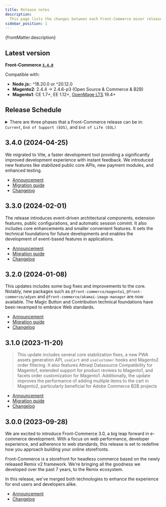 ```yaml
---
title: Release notes
description:
  This page lists the changes between each Front-Commerce minor release.
sidebar_position: 1
---
```


<p>{frontMatter.description}</p>

## Latest version

**Front-Commerce [`3.4.0`](#340-2024-04-25)**

Compatible with:

- **Node.js:**: ^18.20.0 or ^20.12.0
- **Magento2**: 2.4.4 -> 2.4.6-p3 (Open Source & Commerce & B2B)
- **Magento1**: CE 1.7+, EE 1.12+,
  [OpenMage LTS](https://www.openmage.org/supported-versions.html) 19.4+

## Release Schedule

<details>
<summary>There are three phases that a Front-Commerce release can be in: <code>Current</code>, <code>End of Support (EOS)</code>, and <code>End of Life (EOL)</code></summary>

- `Current` - Should incorporate most of the non-major (non-breaking) changes
  that land on Front-Commerce `main` branch.
- `End of Support` - While still in the `EOS` phase, the release will receive
  critical bug fixes and security updates. New features will not be added to
  `EOS` releases. The `EOS` phase will last for 1 year after the release date.
- `End of Life` - While still in the `EOL` phase, the release will receive
  critical security updates. No new features or bug fixes will be added to `EOL`
  releases. The `EOL` phase will last for 2 year after the release date.

</details>

<ReleaseSchedule version={3} />

## 3.4.0 (2024-04-25)

We migrated to Vite, a faster development tool providing a significantly
improved development experience with instant feedback. We introduced new
features like stabilized public core APIs, new payment modules, and enhanced
testing.

- [Announcement](/changelog/front-commerce-3.4/)
- [Migration guide](/docs/3.x/upgrade/migration-guides/3.3-3.4)
- [Changelog](https://gitlab.blackswift.cloud/front-commerce/front-commerce/-/releases/3.4.0)

## 3.3.0 (2024-02-01)

The release introduces event-driven architectural components, extension
features, public configurations, and automatic session commit. It also includes
core enhancements and smaller convenient features. It sets the technical
foundations for future developments and enables the development of event-based
features in applications.

- [Announcement](/changelog/front-commerce-3.3/)
- [Migration guide](/docs/3.x/upgrade/migration-guides/3.2-3.3)
- [Changelog](https://gitlab.blackswift.cloud/front-commerce/front-commerce/-/releases/3.3.0)

## 3.2.0 (2024-01-08)

This updates includes some bug fixes and improvements to the core. Notably, new
packages such as `@front-commerce/magento1`, `@front-commerce/adyen` and
`@front-commerce/akamai-image-manager` are now available. The Magic Button and
Contribution technical foundations have been revamped to embrace Web standards.

- [Announcement](/changelog/front-commerce-3.2-2.28/)
- [Migration guide](/docs/3.x/upgrade/migration-guides/3.1-3.2)
- [Changelog](https://gitlab.blackswift.cloud/front-commerce/front-commerce/-/releases/3.2.0)

## 3.1.0 (2023-11-20)

> This update includes several core stabilization fixes, a new PWA assets
> generation API, `useCart` and `useCustomer` hooks and Magento2 order
> filtering. It also features Attraqt Datasource Compatibility for Magento1,
> extended support for product reviews to Magento1, and facets order
> customization for Magento1. Additionally, the update improves the performance
> of adding multiple items to the cart in Magento2, particularly beneficial for
> Adobe Commerce B2B projects

- [Announcement](/changelog/front-commerce-3.1-2.27/)
- [Migration guide](/docs/3.x/upgrade/migration-guides/3.0-3.1)
- [Changelog](https://gitlab.blackswift.cloud/front-commerce/front-commerce/-/releases/3.1.0)

## 3.0.0 (2023-09-28)

We are excited to introduce Front-Commerce 3.0, a big leap forward in e-commerce
development. With a focus on web performance, developer experience, and
adherence to web standards, this release is set to redefine how you approach
building your online storefronts.

Front-Commerce is a storefront for headless commerce based on the newly released
Remix v2 framework. We're bringing all the goodness we developed over the past 7
years, to the Remix ecosystem.

In this release, we've merged both technologies to enhance the experience for
end users and developers alike.

- [Announcement](/changelog/front-commerce-3.0/)
- [Changelog](https://gitlab.blackswift.cloud/front-commerce/front-commerce/-/releases/3.0.0)
